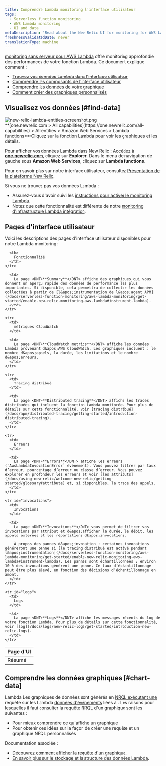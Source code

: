 ```yaml
---
title: Comprendre Lambda monitoring l'interface utilisateur
tags:
  - Serverless function monitoring
  - AWS Lambda monitoring
  - UI and data
metaDescription: 'Read about the New Relic UI for monitoring for AWS Lambda functions, including details about the UI pages and charts.'
freshnessValidatedDate: never
translationType: machine
---
```


[monitoring sans serveur pour AWS Lambda](/docs/introduction-new-relic-monitoring-aws-lambda) offre monitoring approfondie des performances de votre fonction Lambda. Ce document explique comment :

* [Trouvez vos données Lambda dans l&apos;interface utilisateur](#find-data)
* [Comprendre les composants de l&apos;interface utilisateur](#ui-pages)
* [Comprendre les données de votre graphique](#chart-data)
* [Comment créer des graphiques personnalisés](#chart-data)

## Visualisez vos données [#find-data]

<img title="new-relic-lambda-entities-screenshot.png" alt="new-relic-lambda-entities-screenshot.png" src="/images/lambda_screenshot-full_all-entities.webp" />

<figcaption>
  <DNT>**[one.newrelic.com &gt; All capabilities](https://one.newrelic.com/all-capabilities) &gt; All entities &gt; Amazon Web Services &gt; Lambda functions**</DNT>:Cliquez sur la fonction Lambda pour voir les graphiques et les détails.
</figcaption>

Pour afficher vos données Lambda dans New Relic : Accédez à <DNT>**[one.newrelic.com](https://one.newrelic.com/all-capabilities)**</DNT>, cliquez sur <DNT>**Explorer.**</DNT> Dans le menu de navigation de gauche sous <DNT>**Amazon Web Services**</DNT>, cliquez sur <DNT>**Lambda functions.**</DNT>

Pour en savoir plus sur notre interface utilisateur, consultez [Présentation de la plateforme New Relic](/docs/project-wanda-early-access-future-new-relic-platform).

<Callout variant="important">
  Si vous ne trouvez pas vos données Lambda :

  * Assurez-vous d&apos;avoir suivi les [instructions pour activer le monitoring Lambda](/docs/install-enable-new-relics-monitoring-aws-lambda).
  * Notez que cette fonctionnalité est différente de notre [monitoring d&apos;infrastructure Lambda intégration](/docs/integrations/amazon-integrations/aws-integrations-list/aws-lambda-monitoring-integration).
</Callout>

## Pages d&apos;interface utilisateur

Voici les descriptions des pages d&apos;interface utilisateur disponibles pour notre Lambda monitoring:

<table>
  <thead>
    <tr>
      <th style={{ width: "150px" }}>
        Page d&apos;UI
      </th>

      <th>
        Fonctionnalité
      </th>
    </tr>
  </thead>

  <tbody>
    <tr>
      <td>
        Résumé
      </td>

      <td>
        La page <DNT>**Summary**</DNT> affiche des graphiques qui vous donnent un aperçu rapide des données de performance les plus importantes. Si disponible, cela permettra de collecter les données collectées à partir de [l&apos;instrumentation de l&apos;agent APM](/docs/serverless-function-monitoring/aws-lambda-monitoring/get-started/enable-new-relic-monitoring-aws-lambda#instrument-lambda).
      </td>
    </tr>

    <tr>
      <td>
        métriques CloudWatch
      </td>

      <td>
        La page <DNT>**CloudWatch metrics**</DNT> affiche les données Lambda provenant d&apos;AWS CloudWatch. Les graphiques incluent : le nombre d&apos;appels, la durée, les limitations et le nombre d&apos;erreurs.
      </td>
    </tr>

    <tr>
      <td>
        Tracing distribué
      </td>

      <td>
        La page <DNT>**Distributed tracing**</DNT> affiche les traces distribuées qui incluent la fonction Lambda monitorée. Pour plus de détails sur cette fonctionnalité, voir [tracing distribué](/docs/apm/distributed-tracing/getting-started/introduction-distributed-tracing).
      </td>
    </tr>

    <tr>
      <td>
        Erreurs
      </td>

      <td>
        La page <DNT>**Errors**</DNT> affiche les erreurs (`AwsLambdaInvocationError` événement). Vous pouvez filtrer par taux d’erreur, pourcentage d’erreur ou classe d’erreur. Vous pouvez explorer en profondeur les erreurs et voir [les attributs](/docs/using-new-relic/welcome-new-relic/getting-started/glossary#attribute) et, si disponibles, la trace des appels.
      </td>
    </tr>

    <tr id="invocations">
      <td>
        Invocations
      </td>

      <td>
        La page <DNT>**Invocations**</DNT> vous permet de filtrer vos invocations par attribut et d&apos;afficher la durée, le débit, les appels externes et les répartitions d&apos;invocations.

        À propos des pannes d&apos;invocation : certaines invocations généreront une panne si [le tracing distribué est activé pendant l&apos;instrumentation](/docs/serverless-function-monitoring/aws-lambda-monitoring/get-started/enable-new-relic-monitoring-aws-lambda#instrument-lambda). Les pannes sont échantillonnées ; environ 10 % des invocations génèrent une panne. Ce taux d’échantillonnage peut être plus élevé, en fonction des décisions d’échantillonnage en amont.
      </td>
    </tr>

    <tr id="logs">
      <td>
        Logs
      </td>

      <td>
        La page <DNT>**Logs**</DNT> affiche les messages récents du log de votre fonction Lambda. Pour plus de détails sur cette fonctionnalité, voir [log](/docs/logs/new-relic-logs/get-started/introduction-new-relic-logs).
      </td>
    </tr>
  </tbody>
</table>

## Comprendre les données graphiques [#chart-data]

Lambda Les graphiques de données sont générés en [NRQL exécutant une](/docs/insights/nrql-new-relic-query-language/using-nrql/introduction-nrql) requête sur les Lambda [données d&apos;événements](/docs/understand-your-lambda-data#data-structure) liées à . Les raisons pour lesquelles il faut consulter la requête NRQL d&apos;un graphique sont les suivantes :

* Pour mieux comprendre ce qu&apos;affiche un graphique
* Pour obtenir des idées sur la façon de créer une requête et un graphique NRQL personnalisés

Documentation associée :

* [Découvrez comment afficher la requête d&apos;un graphique](/docs/new-relic-solutions/new-relic-one/introduction-new-relic-platform#view-query).
* [En savoir plus sur le stockage et la structure des données Lambda](/docs/understand-your-lambda-data).